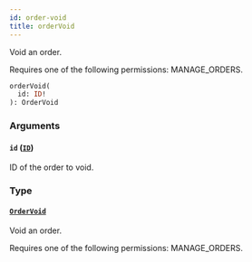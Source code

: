 ```yaml
---
id: order-void
title: orderVoid
---
```



Void an order. 

Requires one of the following permissions: MANAGE_ORDERS.

```graphql
orderVoid(
  id: ID!
): OrderVoid
```


### Arguments

#### `id` ([`ID`](../../../developer/api-reference/scalars/id))

ID of the order to void.


### Type

#### [`OrderVoid`](../../../developer/api-reference/objects/order-void) 

Void an order. 

Requires one of the following permissions: MANAGE_ORDERS.




